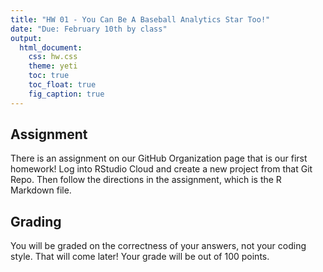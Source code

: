 ```yaml
---
title: "HW 01 - You Can Be A Baseball Analytics Star Too!"
date: "Due: February 10th by class"
output: 
  html_document: 
    css: hw.css
    theme: yeti
    toc: true
    toc_float: true
    fig_caption: true
---
```


## Assignment

There is an assignment on our GitHub Organization page that is our first homework! Log into RStudio Cloud and create a new project from that Git Repo. Then follow the directions in the assignment, which is the R Markdown file.

## Grading

You will be graded on the correctness of your answers, not your coding style. That will come later! Your grade will be out of 100 points.
